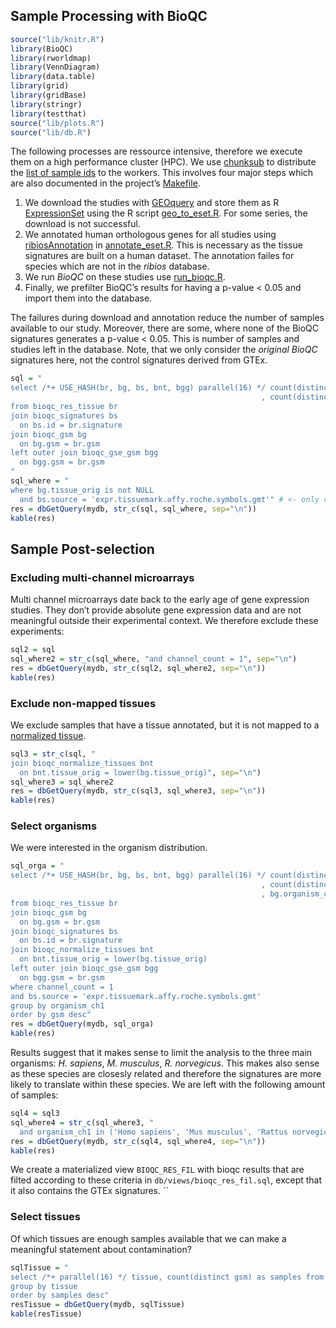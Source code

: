 ## Sample Processing with BioQC

```r
source("lib/knitr.R")
library(BioQC)
library(rworldmap)
library(VennDiagram)
library(data.table)
library(grid)
library(gridBase)
library(stringr)
library(testthat)
source("lib/plots.R")
source("lib/db.R")
```

The following processes are ressource intensive, therefore we execute them on a high performance cluster (HPC). We use [chunksub](https://github.com/grst/chunksub) to distribute the [list of sample ids](#sample-list) to the workers. This involves four major steps which are also documented in the project's [Makefile](https://github.com/grst/BioQC_GEO_analysis/blob/master/Makefile). 

1. We download the studies with [GEOquery](https://bioconductor.org/packages/release/bioc/html/GEOquery.html) and store them as R [ExpressionSet](https://bioconductor.org/packages/devel/bioc/vignettes/Biobase/inst/doc/ExpressionSetIntroduction.pdf) using the R script [geo_to_eset.R](https://github.com/grst/BioQC_GEO_analysis/blob/master/scripts/geo_to_eset.R). For some series, the download is not successful. 
2. We annotated human orthologous genes for all studies using [ribiosAnnotation](https://github.com/Accio/ribios) in [annotate_eset.R](https://github.com/grst/BioQC_GEO_analysis/blob/master/scripts/annotate_eset.R). This is necessary as the tissue signatures are built on a human dataset. The annotation failes for species which are not in the *ribios* database. 
3. We run *BioQC* on these studies use [run_bioqc.R](https://github.com/grst/BioQC_GEO_analysis/blob/master/scripts/run_bioqc.R). 
4. Finally, we prefilter BioQC's results for having a p-value < 0.05 and import them into the database. 


The failures during download and annotation reduce the number of samples available to our study. Moreover, there are 
some, where none of the BioQC signatures generates a p-value < 0.05. This is number of samples and studies left in the database.
Note, that we only consider the *original BioQC* signatures here, not the control signatures derived from GTEx. 

<!-- since there are muliple gpl and gsm in a gse, there might've been some gsm 
inserted, that don't have a tissue annotated, albeit the gse was selected. -->

```r

sql = "
select /*+ USE_HASH(br, bg, bs, bnt, bgg) parallel(16) */ count(distinct bgg.gsm) as GSM
                                                        , count(distinct bgg.gse) as GSE
from bioqc_res_tissue br
join bioqc_signatures bs
  on bs.id = br.signature
join bioqc_gsm bg
  on bg.gsm = br.gsm
left outer join bioqc_gse_gsm bgg
  on bgg.gsm = br.gsm
"
sql_where = "
where bg.tissue_orig is not NULL
  and bs.source = 'expr.tissuemark.affy.roche.symbols.gmt'" # <- only consider the original BioQC signatures
res = dbGetQuery(mydb, str_c(sql, sql_where, sep="\n"))
kable(res)
```

## Sample Post-selection

### Excluding multi-channel microarrays

Multi channel microarrays date back to the early age of gene expression studies. They don't provide absolute gene expression data and are not meaningful outside their experimental context. We therefore exclude these experiments:
```r
sql2 = sql
sql_where2 = str_c(sql_where, "and channel_count = 1", sep="\n")
res = dbGetQuery(mydb, str_c(sql2, sql_where2, sep="\n"))
kable(res)
```

### Exclude non-mapped tissues
We exclude samples that have a tissue annotated, but it is not mapped to a [normalized tissue](#tissue-normalization). 

```r
sql3 = str_c(sql, "
join bioqc_normalize_tissues bnt
  on bnt.tissue_orig = lower(bg.tissue_orig)", sep="\n")
sql_where3 = sql_where2
res = dbGetQuery(mydb, str_c(sql3, sql_where3, sep="\n"))
kable(res)
```

### Select organisms
We were interested in the organism distribution.
```r
sql_orga = "
select /*+ USE_HASH(br, bg, bs, bnt, bgg) parallel(16) */ count(distinct br.gsm)  as GSM
                                                        , count(distinct bgg.gse) as GSE 
                                                        , bg.organism_ch1
from bioqc_res_tissue br
join bioqc_gsm bg
  on bg.gsm = br.gsm
join bioqc_signatures bs
  on bs.id = br.signature
join bioqc_normalize_tissues bnt
  on bnt.tissue_orig = lower(bg.tissue_orig)
left outer join bioqc_gse_gsm bgg
  on bgg.gsm = br.gsm
where channel_count = 1
and bs.source = 'expr.tissuemark.affy.roche.symbols.gmt'
group by organism_ch1
order by gsm desc"
res = dbGetQuery(mydb, sql_orga)
kable(res)
```

Results suggest that it makes sense to limit the analysis to the three main organisms: *H. sapiens*, *M. musculus*, *R. norvegicus*. This makes also sense as these species are closesly related and therefore the signatures are more likely to translate within these species. 
We are left with the following amount of samples: 

```r
sql4 = sql3
sql_where4 = str_c(sql_where3, "
  and organism_ch1 in ('Homo sapiens', 'Mus musculus', 'Rattus norvegicus')", sep="\n")
res = dbGetQuery(mydb, str_c(sql4, sql_where4, sep="\n"))
kable(res)
```

We create a materialized view `BIOQC_RES_FIL` with bioqc results that are filted according 
to these criteria in `db/views/bioqc_res_fil.sql`, except that it also contains the GTEx signatures. ``


### Select tissues

Of which tissues are enough samples available that we can make a meaningful statement about contamination? 
```r
sqlTissue = "
select /*+ parallel(16) */ tissue, count(distinct gsm) as samples from bioqc_res_fil
group by tissue
order by samples desc"
resTissue = dbGetQuery(mydb, sqlTissue)
kable(resTissue)
```
